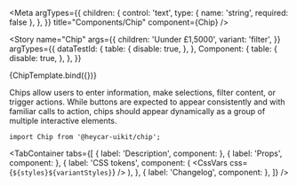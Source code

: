 

<!-- Meta -->

<Meta
  argTypes={{
    children: {
      control: 'text',
      type: { name: 'string', required: false },
    },
  }}
  title="Components/Chip"
  component={Chip}
/>


<!-- Canvas -->

<Story
  name="Chip"
  args={{
    children: 'Uunder £1,5000',
    variant: 'filter',
  }}
  argTypes={{
    dataTestId: {
      table: {
        disable: true,
      },
    },
    Component: {
      table: {
        disable: true,
      },
    },
  }}
>
  {ChipTemplate.bind({})}
</Story>

<!-- Docs -->

<ComponentHeader
  name="Chip"
  version={version}
  stage={0}
  design="https://www.figma.com/file/rrvkvQEoVTOHa7MzyKSaoz/OTP-Global-Design-System?node-id=1370%3A40520"
/>

Chips allow users to enter information, make selections, filter content, or trigger actions. While buttons are expected to appear consistently and with familiar calls to action, chips should appear dynamically as a group of multiple interactive elements.

```tsx
import Chip from '@heycar-uikit/chip';
```

<!-- Description -->

<TabContainer
  tabs={[
    { label: 'Description', component: <Description /> },
    { label: 'Props', component: <Props of={Chip} /> },
    {
      label: 'CSS tokens',
      component: (
        <CssVars
          css={`
            ${styles}${variantStyles}
          `}
        />
      ),
    },
    { label: 'Changelog', component: <Changelog /> },
  ]}
/>
